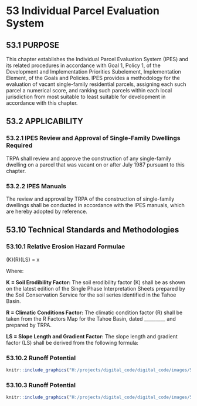 # 53 Individual Parcel Evaluation System {-}

##  53.1  PURPOSE {-}

This chapter establishes the Individual Parcel Evaluation System (IPES) and its related procedures in accordance with Goal 1, Policy 1, of the Development and Implementation Priorities Subelement, Implementation Element, of the Goals and Policies.  IPES provides a methodology for the evaluation of vacant single-family residential parcels, assigning each such parcel a numerical score, and ranking such parcels within each local jurisdiction from most suitable to least suitable for development in accordance with this chapter.

##  53.2 APPLICABILITY {-}

###  53.2.1 IPES Review and Approval of Single-Family Dwellings Required {-}
TRPA shall review and approve the construction of any single-family dwelling on a parcel that was vacant on or after July 1987 pursuant to this chapter.  

###  53.2.2 IPES Manuals {-}
The review and approval by TRPA of the construction of single-family dwellings shall be conducted in accordance with the IPES manuals, which are hereby adopted by reference.

##  53.10 Technical Standards and Methodologies {-}

###  53.10.1 Relative Erosion Hazard Formulae {-}

(K)(R)(LS) = x

Where:

__K = Soil Erodibility Factor:__ The soil erodibility factor (K) shall be as shown on the latest edition of the Single Phase Interpretation Sheets prepared by the Soil Conservation Service for the soil series identified in the Tahoe Basin.

__R = Climatic Conditions Factor:__ The climatic condition factor (R) shall be taken from the R Factors Map for the Tahoe Basin, dated _________ and prepared by TRPA.

__LS = Slope Length and Gradient Factor:__ The slope length and gradient factor (LS) shall be derived from the following formula:


###  53.10.2 Runoff Potential {-}

```r
knitr::include_graphics("H:/projects/digital_code/digital_code/images/53_IPES/table_53.11.2.1_Runoff_Potential.png")
```

###  53.10.3 Runoff Potential {-}

```r
knitr::include_graphics("H:/projects/digital_code/digital_code/images/53_IPES/table_53.11.3.2_Factors_for_Gradient_above_cut.png")
```


